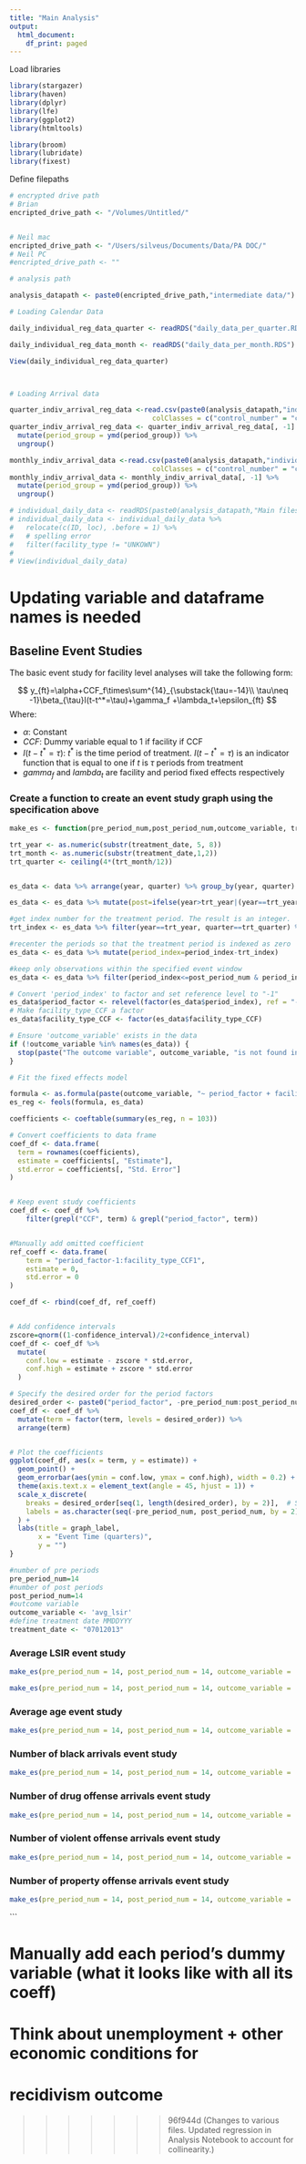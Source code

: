 ```yaml
---
title: "Main Analysis"
output:
  html_document:
    df_print: paged
---
```


Load libraries
```r
library(stargazer)
library(haven)
library(dplyr)
library(lfe)
library(ggplot2)
library(htmltools)

library(broom)
library(lubridate)
library(fixest)
```



Define filepaths
```r
# encrypted drive path
# Brian
encripted_drive_path <- "/Volumes/Untitled/"


# Neil mac
encripted_drive_path <- "/Users/silveus/Documents/Data/PA DOC/" 
# Neil PC 
#encripted_drive_path <- "" 

# analysis path

analysis_datapath <- paste0(encripted_drive_path,"intermediate data/")


```

```r

# Loading Calendar Data

daily_individual_reg_data_quarter <- readRDS("daily_data_per_quarter.RDS")

daily_individual_reg_data_month <- readRDS("daily_data_per_month.RDS")

View(daily_individual_reg_data_quarter)



# Loading Arrival data 

quarter_indiv_arrival_reg_data <-read.csv(paste0(analysis_datapath,"individual_per_quarter.csv"),
                                   colClasses = c("control_number" = "character"))
quarter_indiv_arrival_reg_data <- quarter_indiv_arrival_reg_data[, -1] %>% 
  mutate(period_group = ymd(period_group)) %>% 
  ungroup()

monthly_indiv_arrival_data <-read.csv(paste0(analysis_datapath,"individual_per_quarter.csv"),
                                   colClasses = c("control_number" = "character"))
monthly_indiv_arrival_data <- monthly_indiv_arrival_data[, -1] %>% 
  mutate(period_group = ymd(period_group)) %>% 
  ungroup()

# individual_daily_data <- readRDS(paste0(analysis_datapath,"Main files/main_complete_df.rds"))
# individual_daily_data <- individual_daily_data %>% 
#   relocate(c(ID, loc), .before = 1) %>% 
#   # spelling error 
#   filter(facility_type != "UNKOWN")
# 
# View(individual_daily_data)


```


# Updating variable and dataframe names is needed

<!-- How do arrivals to CCFs compare to arrivals to CCCs prior to 2013? The below requires a dataset for analysis that has a dummy variable for post (>= 2013) and a dummy variable for ccf(1 if ccf, 0 if ccc). The dataset should be individual arrivals. -->
<!-- ```{r} -->
<!-- balancereg1 <- felm(avg_lsir~ccf,reg_data[reg_data$post==0]) -->
<!-- balancereg2 <- felm(count_black~ccf,reg_data[reg_data$post==0]) -->
<!-- balancereg3 <- felm(avg_age~ccf,reg_data[reg_data$post==0]) -->
<!-- balancereg4 <- felm(drug_offenses~ccf,reg_data[reg_data$post==0]) -->
<!-- balancereg5 <- felm(violent_offenses~ccf, reg_data[reg_data$post==0]) -->
<!-- balancereg6 <- felm(count <- ccf, reg_data[reg_data$post==0] %>%  -->
<!--                                                 group_by(loc,month) %>%  -->
<!--                                                 summarise(arrivals=n()), -->
<!--                                                           ccf=first(ccf), -->
<!--                                                           post=first(post)) -->


<!-- htmloutput <- stargazer(balangereg1,balangereg2,balangereg3,balangereg4,balangereg5,balancereg6, type = "html") -->

<!-- html_print(HTML(htmloutput)) -->
<!-- ``` -->

<!-- ## Baseline DID -->

<!-- ### Risk Scores -->
<!-- ```{r} -->
<!-- reg1 <- felm(avelsir ~ ccf + post + ccf*post year region avenumberarrivals2008_2010 avelsir2008_2010 avepctblack2008_2010 |loc + year + calandermonth|0|0, data=reg_data) -->
<!-- reg2 <- felm(avelsir ~ ccf + post + ccf*post |loc + year + calandermonth|0|0, data=reg_data) -->

<!-- htmloutput <- stargazer(reg1,reg2, type = "html") -->

<!-- html_print(HTML(htmloutput)) -->
<!-- ``` -->

<!-- ### Race -->
<!-- ```{r} -->
<!-- reg1 <- felm(blackarrivals ~ ccf + post + ccf*post year region avenumberarrivals2008_2010 avelsir2008_2010 avepctblack2008_2010 |loc + year + calandermonth|0|0, data=reg_data) -->
<!-- reg2 <- felm(blackarrivals ~ ccf + post + ccf*post |loc + year + calandermonth|0|0, data=reg_data) -->

<!-- htmloutput <- stargazer(reg1,reg2, type = "html") -->

<!-- html_print(HTML(htmloutput)) -->
<!-- ``` -->

<!-- ### Offence Types -->
<!-- ```{r} -->
<!-- # Violent -->
<!-- reg1 <- felm(arrivals_violent ~ ccf + post + ccf*post year region avenumberarrivals2008_2010 avelsir2008_2010 avepctblack2008_2010 |loc + year + calandermonth|0|0, data=reg_data) -->
<!-- reg2 <- felm(arrivals_violent ~ ccf + post + ccf*post |loc + year + calandermonth|0|0, data=reg_data) -->

<!-- # Drug -->
<!-- reg1 <- felm(arrivals_drug ~ ccf + post + ccf*post year region avenumberarrivals2008_2010 avelsir2008_2010 avepctblack2008_2010 |loc + year + calandermonth|0|0, data=reg_data) -->
<!-- reg2 <- felm(arrivals_drug ~ ccf + post + ccf*post |loc + year + calandermonth|0|0, data=reg_data) -->

<!-- # Property -->
<!-- reg1 <- felm(arrivals_property ~ ccf + post + ccf*post year region avenumberarrivals2008_2010 avelsir2008_2010 avepctblack2008_2010 |loc + year + calandermonth|0|0, data=reg_data) -->
<!-- reg2 <- felm(arrivals_property ~ ccf + post + ccf*post |loc + year + calandermonth|0|0, data=reg_data) -->
<!-- htmloutput <- stargazer(reg1,reg2, type = "html") -->

<!-- # Public Order -->
<!-- reg1 <- felm(arrivals_public ~ ccf + post + ccf*post year region avenumberarrivals2008_2010 avelsir2008_2010 avepctblack2008_2010 |loc + year + calandermonth|0|0, data=reg_data) -->
<!-- reg2 <- felm(arrivals_public ~ ccf + post + ccf*post |loc + year + calandermonth|0|0, data=reg_data) -->
<!-- htmloutput <- stargazer(reg1,reg2,reg3, reg4, reg5, reg6, reg7, reg8, type = "html") -->


<!-- html_print(HTML(htmloutput)) -->
<!-- ``` -->



## Baseline Event Studies

The basic event study for facility level analyses will take the following form:

$$
y_{ft}=\alpha+CCF_f\times\sum^{14}_{\substack{\tau=-14}\\ \tau\neq -1}\beta_{\tau}I(t-t^*=\tau)+\gamma_f +\lambda_t+\epsilon_{ft}
$$
Where: 

* $\alpha$: Constant
* $CCF$: Dummy variable equal to 1 if facility if CCF
* $I(t-t^*=\tau)$: $t^*$ is the time period of treatment. $I(t-t^*=\tau)$ is an indicator function that is equal to one if $t$ is $\tau$ periods from treatment
* $gamma_f$ and $lambda_t$ are facility and period fixed effects respectively


### Create a function to create an event study graph using the specification above
```r
make_es <- function(pre_period_num,post_period_num,outcome_variable, treatment_date, data, confidence_interval=0.95, graph_label="Enter graph label"){

trt_year <- as.numeric(substr(treatment_date, 5, 8))
trt_month <- as.numeric(substr(treatment_date,1,2))
trt_quarter <- ceiling(4*(trt_month/12))


es_data <- data %>% arrange(year, quarter) %>% group_by(year, quarter) %>% mutate(period_index=cur_group_id()) %>% ungroup()

es_data <- es_data %>% mutate(post=ifelse(year>trt_year|(year==trt_year & quarter>=trt_quarter),1,0))

#get index number for the treatment period. The result is an integer.
trt_index <- es_data %>% filter(year==trt_year, quarter==trt_quarter) %>% distinct(year,quarter,.keep_all = TRUE) %>% pull("period_index")

#recenter the periods so that the treatment period is indexed as zero
es_data <- es_data %>% mutate(period_index=period_index-trt_index)

#keep only observations within the specified event window
es_data <- es_data %>% filter(period_index<=post_period_num & period_index >= -1*(pre_period_num))

# Convert 'period_index' to factor and set reference level to "-1"
es_data$period_factor <- relevel(factor(es_data$period_index), ref = "-1")
# Make facility_type_CCF a factor
es_data$facility_type_CCF <- factor(es_data$facility_type_CCF)

# Ensure 'outcome_variable' exists in the data
if (!outcome_variable %in% names(es_data)) {
  stop(paste("The outcome variable", outcome_variable, "is not found in the dataset"))
}

# Fit the fixed effects model

formula <- as.formula(paste(outcome_variable, "~ period_factor + facility_type_CCF*period_factor"))
es_reg <- feols(formula, es_data)

coefficients <- coeftable(summary(es_reg, n = 103))

# Convert coefficients to data frame
coef_df <- data.frame(
  term = rownames(coefficients),
  estimate = coefficients[, "Estimate"],
  std.error = coefficients[, "Std. Error"]
)


# Keep event study coefficients
coef_df <- coef_df %>%
    filter(grepl("CCF", term) & grepl("period_factor", term))


#Manually add omitted coefficient
ref_coeff <- data.frame(
    term = "period_factor-1:facility_type_CCF1",
    estimate = 0,
    std.error = 0
)

coef_df <- rbind(coef_df, ref_coeff)


# Add confidence intervals
zscore=qnorm((1-confidence_interval)/2+confidence_interval)
coef_df <- coef_df %>%
  mutate(
    conf.low = estimate - zscore * std.error,
    conf.high = estimate + zscore * std.error
  )

# Specify the desired order for the period factors
desired_order <- paste0("period_factor", -pre_period_num:post_period_num,":facility_type_CCF1")
coef_df <- coef_df %>%
  mutate(term = factor(term, levels = desired_order)) %>%
  arrange(term)


# Plot the coefficients
ggplot(coef_df, aes(x = term, y = estimate)) +
  geom_point() +
  geom_errorbar(aes(ymin = conf.low, ymax = conf.high), width = 0.2) +
  theme(axis.text.x = element_text(angle = 45, hjust = 1)) +
  scale_x_discrete(
    breaks = desired_order[seq(1, length(desired_order), by = 2)],  # Set breaks for every other tick
    labels = as.character(seq(-pre_period_num, post_period_num, by = 2))  # Customize labels
  ) +
  labs(title = graph_label,
       x = "Event Time (quarters)",
       y = "")
}

#number of pre periods
pre_period_num=14
#number of post periods
post_period_num=14
#outcome variable
outcome_variable <- 'avg_lsir'
#define treatment date MMDDYYY
treatment_date <- "07012013"

```


### Average LSIR event study
```r
make_es(pre_period_num = 14, post_period_num = 14, outcome_variable = 'avg_lsir', treatment_date = '01012013', data = indiv_arrival_reg_data, confidence_interval = 0.95, graph_label = "Average LSIR of Arrivals")

make_es(pre_period_num = 14, post_period_num = 14, outcome_variable = 'avg_lsir', treatment_date = '01012013', data = daily_individual_reg_data_quarter, confidence_interval = 0.95, graph_label = "Average LSIR of Calendar")
```

### Average age event study

```r
make_es(pre_period_num = 14, post_period_num = 14, outcome_variable = 'avg_age', treatment_date = '07012013', data = arrival_FAKE_reg_data_facility, confidence_interval = 0.95, graph_label = "Average Age of Arrivals")
```

### Number of black arrivals event study
```r
make_es(pre_period_num = 14, post_period_num = 14, outcome_variable = 'count_black', treatment_date = '07012013', data = arrival_FAKE_reg_data_facility, confidence_interval = 0.95, graph_label = "# of Black arrivals")
```



### Number of drug offense arrivals event study
```r
make_es(pre_period_num = 14, post_period_num = 14, outcome_variable = 'drug_offenses', treatment_date = '07012013', data = arrival_FAKE_reg_data_facility, confidence_interval = 0.95, graph_label = "# Drug offense arrivals")
```


### Number of violent offense arrivals event study
```r
make_es(pre_period_num = 14, post_period_num = 14, outcome_variable = 'arrivals_violent', treatment_date = '07012013', data = arrival_FAKE_reg_data_facility, confidence_interval = 0.95, graph_label = "# Violent offense arrivals")
```

### Number of property offense arrivals event study
```r
make_es(pre_period_num = 14, post_period_num = 14, outcome_variable = 'property_offenses', treatment_date = '07012013', data = arrival_FAKE_reg_data_facility, confidence_interval = 0.95, graph_label = "# Property offense arrivals")
```
```


# Manually add each period's dummy variable (what it looks like with all its coeff)



# Think about unemployment + other economic conditions for 
# recidivism outcome
>>>>>>> 96f944d (Changes to various files. Updated regression in Analysis Notebook to account for collinearity.)

